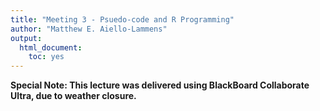 ```yaml
---
title: "Meeting 3 - Psuedo-code and R Programming"
author: "Matthew E. Aiello-Lammens"
output:
  html_document:
    toc: yes
---
```


**Special Note: This lecture was delivered using BlackBoard Collaborate Ultra, due to weather closure.**

